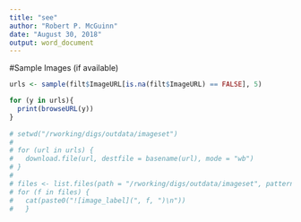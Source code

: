 ```yaml
---
title: "see"
author: "Robert P. McGuinn"
date: "August 30, 2018"
output: word_document
---
```


#Sample Images (if available)
```r

urls <- sample(filt$ImageURL[is.na(filt$ImageURL) == FALSE], 5)

for (y in urls){
  print(browseURL(y))
}
  
# setwd("/rworking/digs/outdata/imageset")
# 
# for (url in urls) {
#   download.file(url, destfile = basename(url), mode = "wb")
# }
# 
# files <- list.files(path = "/rworking/digs/outdata/imageset", pattern = "jpg", full.names = TRUE)
# for (f in files) {
#   cat(paste0("![image_label](", f, ")\n"))
#   }

```